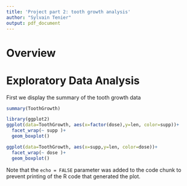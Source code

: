 ```yaml
---
title: 'Project part 2: tooth growth analysis'
author: "Sylvain Tenier"
output: pdf_document
---
```

# Overview

# Exploratory Data Analysis

First we display the summary of the tooth growth data
```r
summary(ToothGrowth)
```


```r
library(ggplot2)
ggplot(data=ToothGrowth, aes(x=factor(dose),y=len, color=supp))+
  facet_wrap(~ supp )+
  geom_boxplot()
```

```r
ggplot(data=ToothGrowth, aes(x=supp,y=len, color=dose))+
  facet_wrap(~ dose )+
  geom_boxplot()

```

Note that the `echo = FALSE` parameter was added to the code chunk to prevent printing of the R code that generated the plot.
